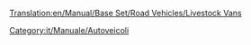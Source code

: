 [[Translation:en/Manual/Base Set/Road Vehicles/Livestock Vans]]

{{it/Manuale/Set base/Autoveicoli/StatAutoveicoli|nome     = Camion bestiame Talbott
  |img      = en/Manual/Base Set/Road Vehicles/Talbott Livestock Van.png
  |prezzo   = 8.612 
  |velocità    = 48
  |annuale   = 842
  |ideato = 1935
  |vita     = 15
  |capacità = 14 capi di bestiame
}}
{{it/Manuale/Set base/Autoveicoli/StatAutoveicoli|nome     = Camion bestiame Uhl
  |img      = en/Manual/Base Set/Road Vehicles/Uhl Livestock Van.png
  |prezzo    = 10.664)  
  |velocità    = 88
  |annuale   = 1.574
  |ideato = 1980
  |vita     = 15
  |capacità = 16 capi di bestiame
}}
{{it/Manuale/Set base/Autoveicoli/StatAutoveicoli|nome     = Camion bestiame Foster
  |img      = en/Manual/Base Set/Road Vehicles/Foster Livestock Van.png
  |prezzo    = 11.484 
  |velocità    = 112
  |annuale   = 2.250
  |ideato = 2022
  |vita     = 15
  |capacità = 18 capi di bestiame
}}

[[Category:it/Manuale/Autoveicoli]]